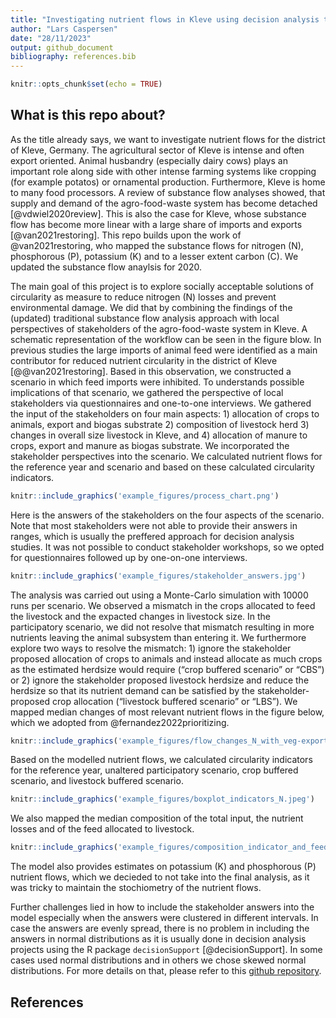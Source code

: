 ```yaml
---
title: "Investigating nutrient flows in Kleve using decision analysis tools"
author: "Lars Caspersen"
date: "28/11/2023"
output: github_document
bibliography: references.bib
---
```


```r
knitr::opts_chunk$set(echo = TRUE)
```

## What is this repo about?

As the title already says, we want to investigate nutrient flows for the district of Kleve, Germany. The agricultural sector of Kleve is intense and often export oriented. Animal husbandry (especially dairy cows) plays an important role along side with other intense farming systems like cropping (for example potatos) or ornamental production. Furthermore, Kleve is home to many food processors. 
A review of substance flow analyses showed, that supply and demand of the agro-food-waste system has become detached [@vdwiel2020review]. This is also the case for Kleve, whose substance flow has become more linear with a large share of imports and exports [@van2021restoring]. This repo builds upon the work of @van2021restoring, who mapped the substance flows for nitrogen (N), phosphorous (P), potassium (K) and to a lesser extent carbon (C). We updated the substance flow anaylsis for 2020.

The main goal of this project is to explore socially acceptable solutions of circularity as measure to reduce nitrogen (N) losses and prevent environmental damage. We did that by combining the findings of the (updated) traditional substance flow analysis approach with local perspectives of stakeholders of the agro-food-waste system in Kleve. A schematic representation of the workflow can be seen in the figure blow. In previous studies the large imports of animal feed were identified as a main contributor for reduced nutrient circularity in the district of Kleve [@@van2021restoring]. Based in this observation, we constructed a scenario in which feed imports were inhibited. To understands possible implications of that scenario, we gathered the perspective of local stakeholders via questionnaires and one-to-one interviews. We gathered the input of the stakeholders on four main aspects: 1) allocation of crops to animals, export and biogas substrate 2) composition of livestock herd 3) changes in overall size livestock in Kleve, and 4) allocation of manure to crops, export and manure as biogas substrate. We incorporated the stakeholder perspectives into the scenario. We calculated nutrient flows for the reference year and scenario and based on these calculated circularity indicators. 

```r
knitr::include_graphics('example_figures/process_chart.png')

```

Here is the answers of the stakeholders on the four aspects of the scenario. Note that most stakeholders were not able to provide their answers in ranges, which is usually the preffered approach for decision analysis studies. It was not possible to conduct stakeholder workshops, so we opted for questionnaires followed up by one-on-one interviews. 

```r
knitr::include_graphics('example_figures/stakeholder_answers.jpg')

```


The analysis was carried out using a Monte-Carlo simulation with 10000 runs per scenario. We observed a mismatch in the crops allocated to feed the livestock and the expacted changes in livestock size. In the participatory scenario, we did not resolve that mismatch resulting in more nutrients leaving the animal subsystem than entering it. We furthermore explore two ways to resolve the mismatch: 1) ignore the stakeholder proposed allocation of crops to animals and instead allocate as much crops as the estimated herdsize would require ("crop buffered scenario" or "CBS") or 2) ignore the stakeholder proposed livestock herdsize and reduce the herdsize so that its nutrient demand can be satisfied by the stakeholder-proposed crop allocation ("livestock buffered scenario" or "LBS"). We mapped median changes of most relevant nutrient flows in the figure below, which we adopted from @fernandez2022prioritizing.

```r
knitr::include_graphics('example_figures/flow_changes_N_with_veg-export.jpg')

```

Based on the modelled nutrient flows, we calculated circularity indicators for the reference year, unaltered participatory scenario, crop buffered scenario, and livestock buffered scenario. 

```r
knitr::include_graphics('example_figures/boxplot_indicators_N.jpeg')

```

We also mapped the median composition of the total input, the nutrient losses and of the feed allocated to livestock. 

```r
knitr::include_graphics('example_figures/composition_indicator_and_feed_legend-by-hand-v3.jpeg')

```

The model also provides estimates on potassium (K) and phosphorous (P) nutrient flows, which we decieded to not take into the final analysis, as it was tricky to maintain the stochiometry of the nutrient flows. 

Further challenges lied in how to include the stakeholder answers into the model especially when the answers were clustered in different intervals. In case the answers are evenly spread, there is no problem in including the answers in normal distributions as it is usually done in decision analysis projects using the R package `decisionSupport` [@decisionSupport]. In some cases used normal distributions and in others we chose skewed normal distributions. For more details on that, please refer to this [github repository](https://github.com/hortibonn/including-unreliable-stakeholder-estimates-of-small-n).


## References
